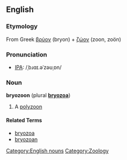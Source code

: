 ==English==
===Etymology===
From Greek [[βρύον]] (bryon) + [[ζώον]] (zoon, zoön)

===Pronunciation===
* [[Wiktionary:Pronunciation_key|IPA]]: /ˌbɹɑɪ.əˈzəʊˌɒn/

===Noun===
'''bryozoon''' (plural '''[[bryozoa]]''')
# A [[polyzoon]]

====Related Terms====
* [[bryozoa]]
* [[bryozoan]]

[[Category:English nouns]][[Category:Zoology]]
